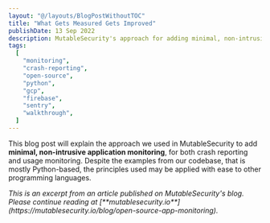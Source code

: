 ```yaml
---
layout: "@/layouts/BlogPostWithoutTOC"
title: "What Gets Measured Gets Improved"
publishDate: 13 Sep 2022
description: MutableSecurity's approach for adding minimal, non-intrusive application monitoring to an open source project
tags:
  [
    "monitoring",
    "crash-reporting",
    "open-source",
    "python",
    "gcp",
    "firebase",
    "sentry",
    "walkthrough",
  ]
---
```


This blog post will explain the approach we used in MutableSecurity to add **minimal, non-intrusive application monitoring**, for both crash reporting and usage monitoring. Despite the examples from our codebase, that is mostly Python-based, the principles used may be applied with ease to other programming languages.

<i>
	This is an excerpt from an article published on MutableSecurity's blog. Please
	continue reading at
	[**mutablesecurity.io**](https://mutablesecurity.io/blog/open-source-app-monitoring).
</i>
